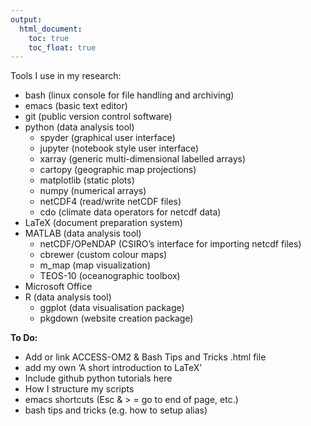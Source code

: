 ---
output:
  html_document: 
    toc: true
    toc_float: true
---

<link rel="stylesheet" href="styles.css" type="text/css">

Tools I use in my research:

* bash (linux console for file handling and archiving)
* emacs (basic text editor)
* git (public version control software)
* python (data analysis tool)
    + spyder (graphical user interface)
    + jupyter (notebook style user interface)
    + xarray (generic multi-dimensional labelled arrays)
    + cartopy (geographic map projections)
    + matplotlib (static plots)
    + numpy (numerical arrays)
    + netCDF4 (read/write netCDF files)
    + cdo (climate data operators for netcdf data)
* LaTeX (document preparation system)
* MATLAB (data analysis tool)
    + netCDF/OPeNDAP (CSIRO's interface for importing netcdf files)
    + cbrewer (custom colour maps)
    + m_map (map visualization)
    + TEOS-10 (oceanographic toolbox)
* Microsoft Office 
* R (data analysis tool)
    + ggplot (data visualisation package)
    + pkgdown (website creation package)


__To Do:__

- Add or link ACCESS-OM2 & Bash Tips and Tricks .html file
- add my own 'A short introduction to LaTeX' 
- Include github python tutorials here
- How I structure my scripts
- emacs shortcuts (Esc & > = go to end of page, etc.)
- bash tips and tricks (e.g. how to setup alias)